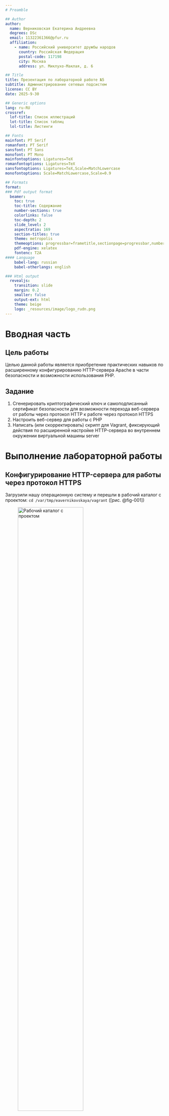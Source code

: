 ```yaml
---
# Preamble

## Author
author:
  name: Верниковская Екатерина Андреевна
  degrees: DSc
  email: 11322361366@pfur.ru
  affiliation:
    - name: Российский университет дружбы народов
      country: Российская Федерация
      postal-code: 117198
      city: Москва
      address: ул. Миклухо-Маклая, д. 6

## Title
title: Презентация по лабораторной работе №5
subtitle: Администрирование сетевых подсистем
license: CC BY
date: 2025-9-30

## Generic options
lang: ru-RU
crossref:
  lof-title: Список иллюстраций
  lot-title: Список таблиц
  lol-title: Листинги

## Fonts 
mainfont: PT Serif 
romanfont: PT Serif 
sansfont: PT Sans 
monofont: PT Mono 
mainfontoptions: Ligatures=TeX 
romanfontoptions: Ligatures=TeX 
sansfontoptions: Ligatures=TeX,Scale=MatchLowercase 
monofontoptions: Scale=MatchLowercase,Scale=0.9

## Formats
format:
### Pdf output format
  beamer:
    toc: true
    toc-title: Содержание
    number-sections: true
    colorlinks: false
    toc-depth: 2
    slide_level: 2
    aspectratio: 169
    section-titles: true
    theme: metropolis
    themeoptions: progressbar=frametitle,sectionpage=progressbar,numbering=fraction
    pdf-engine: xelatex
    fontenc: T2A
#### Language
    babel-lang: russian
    babel-otherlangs: english

### Html output
  revealjs:
    transition: slide
    margin: 0.2
    smaller: false
    output-ext: html
    theme: beige
    logo: _resources/image/logo_rudn.png
---
```


# Вводная часть

## Цель работы

Целью данной работы является приобретение практических навыков по расширенному конфигурированию HTTP-сервера Apache в части безопасности и возможности использования PHP.

## Задание

1. Сгенерировать криптографический ключ и самоподписанный сертификат безопасности для возможности перехода веб-сервера от работы через протокол HTTP к работе через протокол HTTPS
2. Настроить веб-сервер для работы с PHP
3. Написать (или скорректировать) скрипт для Vagrant, фиксирующий действия по расширенной настройке HTTP-сервера во внутреннем окружении виртуальной машины server

# Выполнение лабораторной работы

## Конфигурирование HTTP-сервера для работы через протокол HTTPS

Загрузили нашу операционную систему и перешли в рабочий каталог с проектом: ```cd /var/tmp/eavernikovskaya/vagrant``` ([рис. @fig-001])

![Рабочий каталог с проектом](image/лаба5_1.png){#fig-001 width=70%}

## Конфигурирование HTTP-сервера для работы через протокол HTTPS

Запустили виртуальную машину server: ```make server-up``` ([рис. @fig-002]) 

![Запуск виртуальной машины server](image/лаба5_2.png){#fig-002 width=70%}

## Конфигурирование HTTP-сервера для работы через протокол HTTPS

Далее на виртуальной машине server вошли под созданным нами в предыдущей работе пользователем и открыли терминал. Перешли в режим суперпользователя: ```sudo -i``` ([рис. @fig-003])

![Переход в режим суперпользователя](image/лаба5_3.png){#fig-003 width=70%}

## Конфигурирование HTTP-сервера для работы через протокол HTTPS

В каталоге */etc/ssl* создали каталог *private* ([рис. @fig-004])

![Создание каталога private](image/лаба5_4.png){#fig-004 width=70%}

## Конфигурирование HTTP-сервера для работы через протокол HTTPS

Далее сгенерировали ключ и сертификат, используя команду: ```openssl req -x509 -nodes -newkey rsa:2048 -keyout www.eavernikovskaya.net.key -out www.eavernikovskaya.net.crt``` ([рис. @fig-005])

![Генерация ключа и сертификата](image/лаба5_5.png){#fig-005 width=60%}

## Конфигурирование HTTP-сервера для работы через протокол HTTPS

В итоге ключ и сертификат должны быть в соответствующих каталогах */etc/ssl/private/* и */etc/ssl/cert/* ([рис. @fig-006])

![Каталоги для ключа и сертификата](image/лаба5_6.png){#fig-006 width=70%}

## Конфигурирование HTTP-сервера для работы через протокол HTTPS

Для перехода веб-сервера www.eavernikovskaya.net на функционирование через протокол HTTPS требуется изменить его конфигурационный файл. Перешли в каталог с конфигурационными файлами: ```cd /etc/httpd/conf.d``` ([рис. @fig-007])

![Каталог с конфигурационными файлами](image/лаба5_7.png){#fig-007 width=70%}

## Конфигурирование HTTP-сервера для работы через протокол HTTPS

Далее заменили содержимое файла */etc/httpd/conf.d/www.eavernikovskaya.net.conf* на следуюущее ([рис. @fig-008]):

![Содержание файла /etc/httpd/conf.d/www.eavernikovskaya.net.conf](image/лаба5_8.png){#fig-008 width=50%}

## Конфигурирование HTTP-сервера для работы через протокол HTTPS

Далее внесли изменения в настройки межсетевого экрана на сервере, разрешив работу с https ([рис. @fig-009])

![Внесение изменений в настройки межсетевого экрана на сервере, разрешив работу с https](image/лаба5_9.png){#fig-009 width=60%}

## Конфигурирование HTTP-сервера для работы через протокол HTTPS

Далее перезапустили веб-сервер: ```systemctl restart httpd``` ([рис. @fig-010])

![Перезапуск веб-сервера](image/лаба5_10.png){#fig-010 width=70%}

## Конфигурирование HTTP-сервера для работы через протокол HTTPS

После на виртуальной машине client в строке браузера ввели название веб-сервера www.eavernikovskaya.net и убедились, что произошло автоматическое переключение на работу по протоколу HTTPS. ([рис. @fig-011]), ([рис. @fig-012])

![Запуск виртуальной машины client](image/лаба5_11.png){#fig-011 width=70%}

## Конфигурирование HTTP-сервера для работы через протокол HTTPS

![Добавление адреса в постоянные исключения](image/лаба5_12.png){#fig-012 width=40%}

## Конфигурирование HTTP-сервера для работы через протокол HTTPS

Затем посмотрели сожержание сертификата (нажали на значок с замком в адресной строке и кнопку «Подробнее») ([рис. @fig-013]), ([рис. @fig-014]), ([рис. @fig-015])

![Просмотр содержания сертификата (1)](image/лаба5_13.png){#fig-013 width=70%}

## Конфигурирование HTTP-сервера для работы через протокол HTTPS

![Просмотр содержания сертификата (2)](image/лаба5_14.png){#fig-014 width=60%}

## Конфигурирование HTTP-сервера для работы через протокол HTTPS

![Просмотр содержания сертификата (3)](image/лаба5_15.png){#fig-015 width=70%}

## Конфигурирование HTTP-сервера для работы с PHP

Установили пакеты для работы с PHP: ```dnf -y install php``` ([рис. @fig-016])

![Установка пакетов для работы с PHP](image/лаба5_16.png){#fig-016 width=70%}

## Конфигурирование HTTP-сервера для работы с PHP

Далее в каталоге */var/www/html/www.eavernikovskaya.net* заменили файл *index.html* на *index.php* ([рис. @fig-017])

![Змена файла](image/лаба5_17.png){#fig-017 width=70%}

## Конфигурирование HTTP-сервера для работы с PHP

В нём прописали ([рис. @fig-018]):

![Содержание файла index.php](image/лаба5_18.png){#fig-018 width=70%}

## Конфигурирование HTTP-сервера для работы с PHP

Скорректировали права доступа в каталог с веб-контентом: ```chown -R apache:apache /var/www``` ([рис. @fig-019])

![Корректировка прав доступа в каталог с веб-контентом](image/лаба5_19.png){#fig-019 width=70%}

## Конфигурирование HTTP-сервера для работы с PHP

Далее восстановили контекст безопасности в SELinux ([рис. @fig-020])

![Восстановление контекста безопасности в SELinux](image/лаба5_20.png){#fig-020 width=70%}

## Конфигурирование HTTP-сервера для работы с PHP

Перезапустили HTTP-сервер: ```systemctl restart httpd``` ([рис. @fig-021])

![Перезапуск HTTP-сервера](image/лаба5_21.png){#fig-021 width=70%}

## Конфигурирование HTTP-сервера для работы с PHP

Далее на виртуальной машине client в строке браузера введли название веб-сервера www.eavernikovskaya.net и убедились, что была выведена страница с информацией об используемой на веб-сервере версии PHP ([рис. @fig-022])

![Страница об используемой на веб-сервере версии PHP](image/лаба5_22.png){#fig-022 width=70%}

## Внесение изменений в настройки внутреннего окружения виртуальной машины

На виртуальной машине server перешли в каталог для внесения изменений в настройки внутреннего окружения */vagrant/provision/server/http* и в соответствующие каталоги скопировали конфигурационные файлы ([рис. @fig-023])

![Копирование конфигурационных файлов](image/лаба5_23.png){#fig-023 width=70%}

## Внесение изменений в настройки внутреннего окружения виртуальной машины

В имеющийся скрипт */vagrant/provision/server/http.sh* внесли изменения, добавив установку PHP и настройку межсетевого экрана, разрешающую работать с https ([рис. @fig-024]):

![Редактирование скрипта http.sh](image/лаба5_24.png){#fig-024 width=40%}

## Внесение изменений в настройки внутреннего окружения виртуальной машины

После этого можно выключать виртуальные машины server и cliet: ```make server-halt``` и ```make client-halt``` ([рис. @fig-025])

![Выключение виртуальных машин server и client](image/лаба5_25.png){#fig-025 width=70%}

# Подведение итогов

## Выводы

В ходе выполнения лабораторной работы №5 мы приобрели практические навыки по расширенному конфигурированию HTTPсервера Apache в части безопасности и возможности использования PHP.

## Список литературы

1. [Лаборатораня работа №5](https://esystem.rudn.ru/pluginfile.php/2854748/mod_resource/content/8/005-http-adv.pdf)
